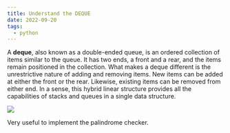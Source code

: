 ```yaml
---
title: Understand the DEQUE
date: 2022-09-20
tags:
  - python
---
```



A **deque**, also known as a double-ended queue, is an ordered collection of items similar to the queue. It has two ends, a front and a rear, and the items remain positioned in the collection. What makes a deque different is the unrestrictive nature of adding and removing items. New items can be added at either the front or the rear. Likewise, existing items can be removed from either end. In a sense, this hybrid linear structure provides all the capabilities of stacks and queues in a single data structure.

![](https://runestone.academy/ns/books/published/pythonds3/_images/basicdeque.png)

Very useful to implement the palindrome checker.